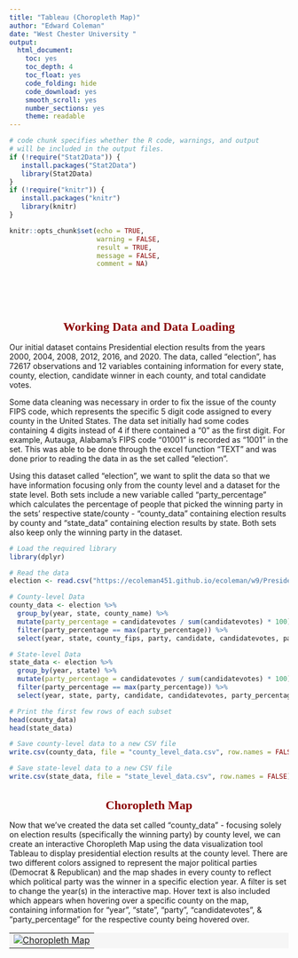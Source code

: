 ---
title: "Tableau (Choropleth Map)"
author: "Edward Coleman"
date: "West Chester University "
output:
  html_document: 
    toc: yes
    toc_depth: 4
    toc_float: yes
    code_folding: hide
    code_download: yes
    smooth_scroll: yes
    number_sections: yes
    theme: readable
---
<style type="text/css">

div#TOC li {
    list-style:none;
    background-image:none;
    background-repeat:none;
    background-position:0;
}
h1.title {
  font-size: 24px;
  color: DarkRed;
  text-align: center;
}
h4.author { /* Header 4 - and the author and data headers use this too  */
    font-size: 18px;
  font-family: "Times New Roman", Times, serif;
  color: DarkRed;
  text-align: center;
}
h4.date { /* Header 4 - and the author and data headers use this too  */
  font-size: 18px;
  font-family: "Times New Roman", Times, serif;
  color: DarkBlue;
  text-align: center;
}
h1 { /* Header 3 - and the author and data headers use this too  */
    font-size: 22px;
    font-family: "Times New Roman", Times, serif;
    color: darkred;
    text-align: center;
}
h2 { /* Header 3 - and the author and data headers use this too  */
    font-size: 18px;
    font-family: "Times New Roman", Times, serif;
    color: navy;
    text-align: left;
}

h3 { /* Header 3 - and the author and data headers use this too  */
    font-size: 15px;
    font-family: "Times New Roman", Times, serif;
    color: navy;
    text-align: left;
}

h4 { /* Header 4 - and the author and data headers use this too  */
    font-size: 18px;
    font-family: "Times New Roman", Times, serif;
    color: darkred;
    text-align: left;
}
img {
  border: 1px solid #555;
}
</style>

```{r setup, include=FALSE}
# code chunk specifies whether the R code, warnings, and output 
# will be included in the output files.
if (!require("Stat2Data")) {
   install.packages("Stat2Data")
   library(Stat2Data)
}
if (!require("knitr")) {
   install.packages("knitr")
   library(knitr)
}

knitr::opts_chunk$set(echo = TRUE,       
                      warning = FALSE,   
                      result = TRUE,   
                      message = FALSE,
                      comment = NA)
```

\

\

# Working Data and Data Loading
Our initial dataset contains Presidential election results from the years 2000, 2004, 2008, 2012, 2016, and 2020. The data, called "election", has 72617 observations and 12 variables containing information for every state, county, election, candidate winner in each county, and total candidate votes. 

Some data cleaning was necessary in order to fix the issue of the county FIPS code, which represents the specific 5 digit code assigned to every county in the United States. The data set initially had some codes containing 4 digits instead of 4 if there contained a "0" as the first digit. For example, Autauga, Alabama's FIPS code "01001" is recorded as "1001" in the set. This was able to be done through the excel function "TEXT" and was done prior to reading the data in as the set called "election".

Using this dataset called "election", we want to split the data so that we have information focusing only from the county level and a dataset for the state level. Both sets include a new variable called "party_percentage" which calculates the percentage of people that picked the winning party in the sets' respective state/county - "county_data" containing election results by county and "state_data" containing election results by state. Both sets also keep only the winning party in the dataset.
```{r}
# Load the required library
library(dplyr)

# Read the data
election <- read.csv("https://ecoleman451.github.io/ecoleman/w9/PresidentialElection2000To2020.csv")

# County-level Data
county_data <- election %>%
  group_by(year, state, county_name) %>%
  mutate(party_percentage = candidatevotes / sum(candidatevotes) * 100) %>%
  filter(party_percentage == max(party_percentage)) %>%
  select(year, state, county_fips, party, candidate, candidatevotes, party_percentage)

# State-level Data
state_data <- election %>%
  group_by(year, state) %>%
  mutate(party_percentage = candidatevotes / sum(candidatevotes) * 100) %>%
  filter(party_percentage == max(party_percentage)) %>%
  select(year, state, party, candidate, candidatevotes, party_percentage)

# Print the first few rows of each subset
head(county_data)
head(state_data)

# Save county-level data to a new CSV file
write.csv(county_data, file = "county_level_data.csv", row.names = FALSE)

# Save state-level data to a new CSV file
write.csv(state_data, file = "state_level_data.csv", row.names = FALSE)
```

# Choropleth Map
Now that we've created the data set called "county_data" - focusing solely on election results (specifically the winning party) by county level, we can create an interactive Choropleth Map using the data visualization tool Tableau to display presidential election results at the county level. There are two different colors assigned to represent the major political parties (Democrat & Republican) and the map shades in every county to reflect which political party was the winner in a specific election year. A filter is set to change the year(s) in the interactive map. Hover text is also included which appears when hovering over a specific county on the map, containing information for "year", "state", "party", "candidatevotes", & "party_percentage" for the respective county being hovered over.
\
<table border = 0 bordercolor="darkgreen" bgcolor='#f6f6f6'  width=100%  align = center>
<tr>
<td>
<div class='tableauPlaceholder' id='viz1712195282624' style='position: relative'><noscript><a href='#'><img alt='Choropleth Map ' src='https:&#47;&#47;public.tableau.com&#47;static&#47;images&#47;Ch&#47;Choropleth_Map_Final&#47;Sheet1&#47;1_rss.png' style='border: none' /></a></noscript><object class='tableauViz'  style='display:none;'><param name='host_url' value='https%3A%2F%2Fpublic.tableau.com%2F' /> <param name='embed_code_version' value='3' /> <param name='site_root' value='' /><param name='name' value='Choropleth_Map_Final&#47;Sheet1' /><param name='tabs' value='no' /><param name='toolbar' value='yes' /><param name='static_image' value='https:&#47;&#47;public.tableau.com&#47;static&#47;images&#47;Ch&#47;Choropleth_Map_Final&#47;Sheet1&#47;1.png' /> <param name='animate_transition' value='yes' /><param name='display_static_image' value='yes' /><param name='display_spinner' value='yes' /><param name='display_overlay' value='yes' /><param name='display_count' value='yes' /><param name='language' value='en-US' /><param name='filter' value='publish=yes' /></object></div>                
<script type='text/javascript'>                    var divElement = document.getElementById('viz1712195282624');                    var vizElement = divElement.getElementsByTagName('object')[0];                    vizElement.style.width='100%';vizElement.style.height=(divElement.offsetWidth*0.75)+'px';                    var scriptElement = document.createElement('script');                    scriptElement.src = 'https://public.tableau.com/javascripts/api/viz_v1.js';                    vizElement.parentNode.insertBefore(scriptElement, vizElement);                
</script>
</td>
</tr>
</table>            
\







